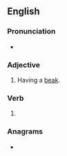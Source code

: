 {{also|-beaked}}

==English==

===Pronunciation===
* {{IPA|/biːkt/|lang=en}}

===Adjective===
{{en-adj|-}}

# Having a [[beak]].

===Verb===
{{head|en|verb form}}

# {{en-past of|beak}}

===Anagrams===
* {{l|en|debeak}}